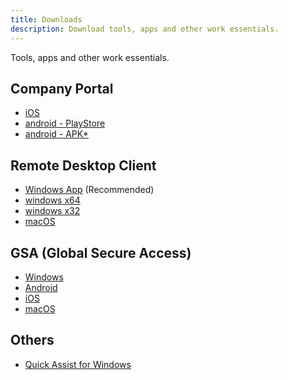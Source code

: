 ```yaml
---
title: Downloads
description: Download tools, apps and other work essentials.
---
```



Tools, apps and other work essentials.

## Company Portal

- [iOS](https://apps.apple.com/app/intune-company-portal/id719171358)
- [android - PlayStore](https://play.google.com/store/apps/details?id=com.microsoft.windowsintune.companyportal&hl=en)
- [android - APK*](https://download.microsoft.com/download/5/8/5/5854FA0B-A11F-4810-AEFE-B6F3C4FA0CC2/com.microsoft.windowsintune.companyportal.apk)


## Remote Desktop Client

- [Windows App](https://apps.microsoft.com/detail/9N1F85V9T8BN) (Recommended)
- [windows x64](https://go.microsoft.com/fwlink/?linkid=2068602)
- [windows x32](https://go.microsoft.com/fwlink/?linkid=2098960)
- [macOS](https://apps.apple.com/us/app/windows-app/id1295203466?mt=12)

## GSA (Global Secure Access)

- [Windows](https://aka.ms/GlobalSecureAccess-windows)
- [Android](https://aka.ms/GlobalSecureAccess-Android-download)
- [iOS](https://aka.ms/GlobalSecureAccess-iOS-download)
- [macOS](https://aka.ms/GlobalSecureAccess-macOS)


## Others

- [Quick Assist for Windows](https://apps.microsoft.com/detail/9p7bp5vnwkx5)